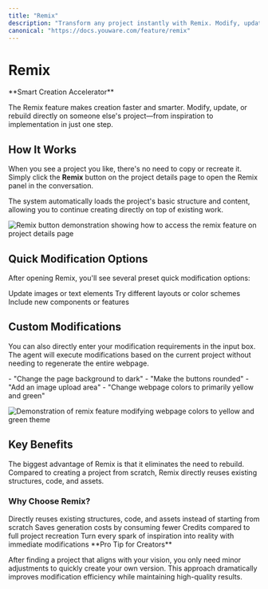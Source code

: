 ```yaml
---
title: "Remix"
description: "Transform any project instantly with Remix. Modify, update, or rebuild directly on someone else's work—from inspiration to implementation in one step."
canonical: "https://docs.youware.com/feature/remix"
---
```


# Remix

<Note>
**Smart Creation Accelerator**

The Remix feature makes creation faster and smarter. Modify, update, or rebuild directly on someone else's project—from inspiration to implementation in just one step.
</Note>

## How It Works

When you see a project you like, there's no need to copy or recreate it. Simply click the **Remix** button on the project details page to open the Remix panel in the conversation.

<Info>
The system automatically loads the project's basic structure and content, allowing you to continue creating directly on top of existing work.
</Info>

![Remix button demonstration showing how to access the remix feature on project details page](/images/remix-button.gif)

## Quick Modification Options

After opening Remix, you'll see several preset quick modification options:

<CardGroup cols={3}>
  <Card title="Replace Content" icon="copy">
    Update images or text elements
  </Card>
  <Card title="New Theme" icon="palette">
    Try different layouts or color schemes
  </Card>
  <Card title="Add Sections" icon="plus">
    Include new components or features
  </Card>
</CardGroup>

## Custom Modifications

You can also directly enter your modification requirements in the input box. The agent will execute modifications based on the current project without needing to regenerate the entire webpage.

<Accordion title="Example Modification Requests">
  - "Change the page background to dark"
  - "Make the buttons rounded" 
  - "Add an image upload area"
  - "Change webpage colors to primarily yellow and green"
</Accordion>

![Demonstration of remix feature modifying webpage colors to yellow and green theme](/images/remix-modification.gif)

## Key Benefits

The biggest advantage of Remix is that it eliminates the need to rebuild. Compared to creating a project from scratch, Remix directly reuses existing structures, code, and assets.

### Why Choose Remix?

<AccordionGroup>
<Accordion title="No Rebuilding Required" icon="refresh-cw">
Directly reuses existing structures, code, and assets instead of starting from scratch
</Accordion>

<Accordion title="Cost Efficient" icon="dollar-sign">
Saves generation costs by consuming fewer Credits compared to full project recreation
</Accordion>

<Accordion title="Instant Implementation" icon="zap">
Turn every spark of inspiration into reality with immediate modifications
</Accordion>
</AccordionGroup>

<Tip>
**Pro Tip for Creators**

After finding a project that aligns with your vision, you only need minor adjustments to quickly create your own version. This approach dramatically improves modification efficiency while maintaining high-quality results.
</Tip>